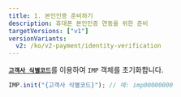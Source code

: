 ```yaml
---
title: 1. 본인인증 준비하기
description: 휴대폰 본인인증 연동을 위한 준비
targetVersions: ["v1"]
versionVariants:
  v2: /ko/v2-payment/identity-verification
---
```


[**`고객사 식별코드`**](../../ready/readme#4-포트원-연동정보-확인하기)를 이용하여 `IMP` 객체를 초기화합니다.

```ts title="client-side"
IMP.init("{고객사 식별코드}"); // 예: imp00000000
```
